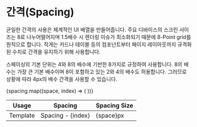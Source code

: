 

<Meta title="Design System/Guide/Spacing" />

# 간격(Spacing)

<p>
  균일한 간격의 사용은 체계적인 UI 배열을 만들어줍니다. 주요 디바이스의 스크린 사이즈는 8로
  나누어떨어지며 1.5배수 시 렌더링 이슈가 최소화되기 때문에 8-Point grid를 원칙으로 합니다. 작게는
  카드나 테이블 등의 컴포넌트부터 페이지 레이아웃까지 규격화된 수치로 간격을 유지하기 위해
  사용합니다.
</p>
<p>
  스페이싱의 기본 단위는 4와 8의 배수에 기반한 8가지로 규정하여 사용합니다. 8의 배수는 가장 큰 기본
  배수이며 8이 포함하고 있는 2와 4의 배수도 허용합니다. 그러므로 상황에 따라 4px의 배수 간격을
  사용할 수 있습니다.
</p>

<table style={{ width: "100%", tableLayout: "fixed", margin: "40px 0" }}>
  <thead>
    <tr style={{ backgroundColor: color.surface.tertiary, color: color.text.secondary }}>
      <th>Usage</th>
      <th>Spacing</th>
      <th>Spacing Size</th>
    </tr>
  </thead>
  <tbody>
    {spacing.map((space, index) => (
      <tr key={index} style={{ backgroundColor: color.surface.primary }}>
        <td>Template</td>
        <td>Spacing - {index}</td>
        <td>{space}px</td>
      </tr>
    ))}
  </tbody>
</table>
